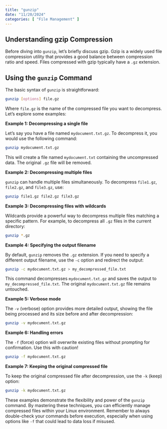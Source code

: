 ```yaml
---
title: "gunzip"
date: "11/20/2024"
categories: [ "File Management" ]
---
```

## Understanding gzip Compression

Before diving into `gunzip`, let's briefly discuss gzip.  Gzip is a widely used file compression utility that provides a good balance between compression ratio and speed. Files compressed with gzip typically have a `.gz` extension.


## Using the `gunzip` Command

The basic syntax of `gunzip` is straightforward:

```bash
gunzip [options] file.gz
```

Where `file.gz` is the name of the compressed file you want to decompress.  Let's explore some examples:


**Example 1: Decompressing a single file**

Let's say you have a file named `mydocument.txt.gz`. To decompress it, you would use the following command:

```bash
gunzip mydocument.txt.gz
```

This will create a file named `mydocument.txt` containing the uncompressed data.  The original `.gz` file will be removed.


**Example 2: Decompressing multiple files**

`gunzip` can handle multiple files simultaneously.  To decompress `file1.gz`, `file2.gz`, and `file3.gz`, use:

```bash
gunzip file1.gz file2.gz file3.gz
```


**Example 3: Decompressing files with wildcards**

Wildcards provide a powerful way to decompress multiple files matching a specific pattern. For example, to decompress all `.gz` files in the current directory:

```bash
gunzip *.gz
```


**Example 4:  Specifying the output filename**

By default, `gunzip` removes the `.gz` extension.  If you need to specify a different output filename, use the `-c` option and redirect the output:

```bash
gunzip -c mydocument.txt.gz > my_decompressed_file.txt
```

This command decompresses `mydocument.txt.gz` and saves the output to `my_decompressed_file.txt`. The original `mydocument.txt.gz` file remains untouched.


**Example 5: Verbose mode**

The `-v` (verbose) option provides more detailed output, showing the file being processed and its size before and after decompression:


```bash
gunzip -v mydocument.txt.gz
```


**Example 6:  Handling errors**

The `-f` (force) option will overwrite existing files without prompting for confirmation.  Use this with caution!

```bash
gunzip -f mydocument.txt.gz
```


**Example 7: Keeping the original compressed file**

To keep the original compressed file after decompression, use the `-k` (keep) option:

```bash
gunzip -k mydocument.txt.gz
```


These examples demonstrate the flexibility and power of the `gunzip` command.  By mastering these techniques, you can efficiently manage compressed files within your Linux environment. Remember to always double-check your commands before execution, especially when using options like `-f` that could lead to data loss if misused.

